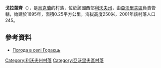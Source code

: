 {{coord|50|2|20|N|23|23|23|E|scale:100000|display=title}}

'''戈拉葉齊'''（{{lang-uk|Гораєць}}），是[[烏克蘭|烏克蘭]]的村落，位於該國西部[[利沃夫州|利沃夫州]]，由[[亞沃里夫區|亞沃里夫區]]負責管轄，始建於1895年，面積0.25平方公里，海拔高度250米，2001年該村落人口245。

==參考資料==
* [http://weather.in.ua/ua/l'vovskaja/5502 Погода в селі Гораєць] {{Wayback|url=http://weather.in.ua/ua/l'vovskaja/5502 |date=20111221145817 }}

{{DEFAULTSORT:Гораєць}}
[[Category:利沃夫州村落|Category:利沃夫州村落]]
[[Category:亞沃里夫區村落|Category:亞沃里夫區村落]]


{{Lviv-geo-stub}}
